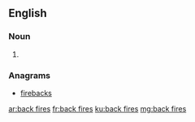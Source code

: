 ==English==

===Noun===
{{head|en|plural}}

# {{plural of|back fire|lang=en|nocat=1}}

===Anagrams===
* [[firebacks#English|firebacks]]

[[ar:back fires]]
[[fr:back fires]]
[[ku:back fires]]
[[mg:back fires]]